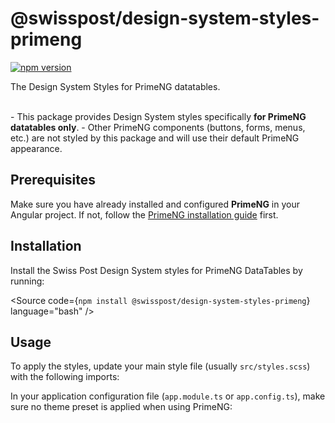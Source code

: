 
<Meta of={PackageStories} />

# @swisspost/design-system-styles-primeng

[![npm version](https://badge.fury.io/js/@swisspost%2Fdesign-system-styles-primeng.svg)](https://badge.fury.io/js/@swisspost%2Fdesign-system-styles-primeng)

<div className="lead">
  The Design System Styles for PrimeNG datatables.
</div>
<br />

<PostBanner>
  <p>
    - This package provides Design System styles specifically <strong>for PrimeNG datatables only</strong>.
    - Other PrimeNG components (buttons, forms, menus, etc.) are not styled by this package and will use their default PrimeNG appearance.
  </p>
</PostBanner>


## Prerequisites

Make sure you have already installed and configured **PrimeNG** in your Angular project.
If not, follow the <a href="https://primeng.org/installation">PrimeNG installation guide</a> first.

## Installation

Install the Swiss Post Design System styles for PrimeNG DataTables by running:

<Source code={`npm install @swisspost/design-system-styles-primeng`} language="bash" />

## Usage

To apply the styles, update your main style file (usually `src/styles.scss`) with the following imports:

<Source code={PrimeNGStyleImportsSample} language="scss" />

In your application configuration file (`app.module.ts` or `app.config.ts`),
make sure no theme preset is applied when using PrimeNG:

<Source code={PrimeNGProviderSample} language="typescript" />
